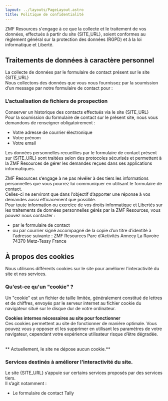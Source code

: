 ```yaml
---
layout: ../layouts/PageLayout.astro
title: Politique de confidentialité
---
```



ZMF Resources s'engage à ce que la collecte et le traitement de vos données, effectués à partir du site {SITE_URL}, soient conformes au règlement général sur la protection des données (RGPD) et à la loi informatique et Liberté.

## Traitements de données à caractère personnel

La collecte de données par le formulaire de contact présent sur le site {SITE_URL}<br />
Nous collectons des données que vous nous fournissez par la soumission d’un message par notre formulaire de contact pour :

### L’actualisation de fichiers de prospection

Conserver un historique des contacts effectués via le site {SITE_URL}<br />
Pour la soumission du formulaire de contact sur le présent site, nous vous demandons de renseigner obligatoirement :

- Votre adresse de courrier électronique
- Votre prénom
- Votre email

Les données personnelles recueillies par le formulaire de contact présent sur {SITE_URL} sont traitées selon des protocoles sécurisés et permettent à la ZMF Resources de gérer les demandes reçues dans ses applications informatiques.

ZMF Resources s’engage à ne pas révéler à des tiers les informations personnelles que vous pourrez lui communiquer en utilisant le formulaire de contact. <br />Celles-ci ne serviront que dans l’objectif d’apporter une réponse à vos demandes aussi efficacement que possible. <br />Pour toute information ou exercice de vos droits informatique et Libertés sur les traitements de données personnelles gérés par la ZMF Resources, vous pouvez nous contacter :

- par le formulaire de contact
- ou par courrier signé accompagné de la copie d’un titre d’identité à l'adresse suivante : ZMF Resources Parc d'Activités Annecy La Ravoire 74370 Metz-Tessy France

## À propos des cookies

Nous utilisons différents cookies sur le site pour améliorer l’interactivité du site et nos services.

### Qu'est-ce qu'un "cookie" ?

Un "cookie" est un fichier de taille limitée, généralement constitué de lettres et de chiffres, envoyés par le serveur internet au fichier cookie du navigateur situé sur le disque dur de votre ordinateur.

**Cookies internes nécessaires au site pour fonctionner**<br />
Ces cookies permettent au site de fonctionner de manière optimale. Vous pouvez vous y opposer et les supprimer en utilisant les paramètres de votre navigateur, cependant votre expérience utilisateur risque d’être dégradée.

<br />
** Actuellement, le site ne dépose aucun cookie.**

### Services destinés à améliorer l’interactivité du site.

Le site {SITE_URL} s’appuie sur certains services proposés par des services tiers. <br />Il s’agit notamment :

- Le formulaire de contact Tally
